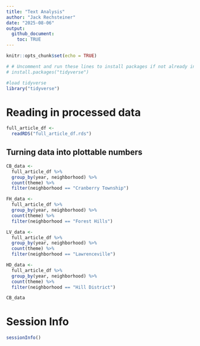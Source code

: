 ```yaml
---
title: "Text Analysis"
author: "Jack Rechsteiner"
date: "2025-08-06"
output: 
  github_document: 
    toc: TRUE
---
```


```r
knitr::opts_chunk$set(echo = TRUE)

# # Uncomment and run these lines to install packages if not already installed:
# install.packages("tidyverse")

#load tidyverse
library("tidyverse")
```

# Reading in processed data

```r
full_article_df <- 
  readRDS("full_article_df.rds")
```

## Turning data into plottable numbers

```r
CB_data <- 
  full_article_df %>% 
  group_by(year, neighborhood) %>% 
  count(theme) %>% 
  filter(neighborhood == "Cranberry Township")

FH_data <- 
  full_article_df %>% 
  group_by(year, neighborhood) %>% 
  count(theme) %>% 
  filter(neighborhood == "Forest Hills")

LV_data <- 
  full_article_df %>% 
  group_by(year, neighborhood) %>% 
  count(theme) %>% 
  filter(neighborhood == "Lawrenceville")

HD_data <- 
  full_article_df %>% 
  group_by(year, neighborhood) %>% 
  count(theme) %>% 
  filter(neighborhood == "Hill District")

CB_data
```


# Session Info

```r
sessionInfo()
```